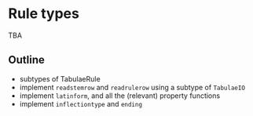 # Rule types



::: {.callout-caution title="Contents TBA"}
TBA
:::

## Outline

- subtypes of TabulaeRule
- implement `readstemrow` and `readrulerow` using a subtype of `TabulaeIO`
- implement `latinform`, and all the (relevant) property functions
- implement `inflectiontype` and `ending`
